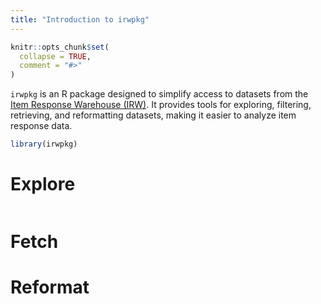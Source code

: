 ```yaml
---
title: "Introduction to irwpkg"
---
```


```r
knitr::opts_chunk$set(
  collapse = TRUE,
  comment = "#>"
)
```

`irwpkg` is an R package designed to simplify access to datasets from the [Item Response Warehouse (IRW)](https://datapages.github.io/irw/). It provides tools for exploring, filtering, retrieving, and reformatting datasets, making it easier to analyze item response data.

```r
library(irwpkg)
```

# Explore

```r

```

# Fetch

# Reformat
